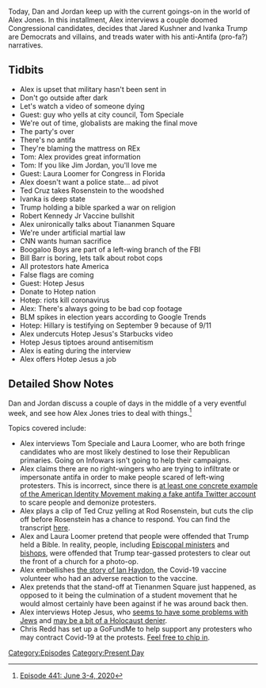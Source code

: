 {{Episode
    | title             = June 3-4, 2020
    | caption           = [https://knowledgefight.libsyn.com/441-june-3-4-2020 Listen to this episode on Libsyn]
    | episodeNumber     = 441
    | length            = 01:43:26
    | airDate           = June 5, 2020
    | coverageStartDate = June 3, 2020
    | coverageEndDate   = June 4, 2020
    | episodeType       = [[:Category:Present Day|Present Day]]
    | appearance        = [[Tom Speciale]], [[Laura Loomer]], [[Ivanka Trump]], [[Robert Kennedy Jr]], [[Bill Barr]], [[Hotep Jesus]]
    | previousEpisode   = [[440: June 1-2, 2020]]
    | nextEpisode       = [[442: June 5, 2020]]
}}

{{Stub}}

Today, Dan and Jordan keep up with the current goings-on in the world of Alex Jones. In this installment, Alex interviews a couple doomed Congressional candidates, decides that Jared Kushner and Ivanka Trump are Democrats and villains, and treads water with his anti-Antifa (pro-fa?) narratives.

==Tidbits==

*Alex is upset that military hasn't been sent in
*Don't go outside after dark
*Let's watch a video of someone dying
*Guest: guy who yells at city council, Tom Speciale
*We're out of time, globalists are making the final move
*The party's over
*There's no antifa
*They're blaming the mattress on REx
*Tom: Alex provides great information
*Tom: If you like Jim Jordan, you'll love me
*Guest: Laura Loomer for Congress in Florida
*Alex doesn't want a police state... ad pivot
*Ted Cruz takes Rosenstein to the woodshed
*Ivanka is deep state
*Trump holding a bible sparked a war on religion
*Robert Kennedy Jr Vaccine bullshit
*Alex unironically talks about Tiananmen Square
*We're under artificial martial law
*CNN wants human sacrifice
*Boogaloo Boys are part of a left-wing branch of the FBI
*Bill Barr is boring, lets talk about robot cops
*All protestors hate America
*False flags are coming
*Guest: Hotep Jesus
*Donate to Hotep nation
*Hotep: riots kill coronavirus
*Alex: There's always going to be bad cop footage
*BLM spikes in election years according to Google Trends
*Hotep: Hillary is testifying on September 9 because of 9/11
*Alex undercuts Hotep Jesus's Starbucks video
*Hotep Jesus tiptoes around antisemitism
*Alex is eating during the interview
*Alex offers Hotep Jesus a job

==Detailed Show Notes==

Dan and Jordan discuss a couple of days in the middle of a very eventful week, and see how Alex Jones tries to deal with things.<ref>[https://knowledgefight.com/research/2020/6/7/episode-441-june-3-4-2020 Episode 441: June 3-4, 2020]</ref>

Topics covered include:

*Alex interviews Tom Speciale and Laura Loomer, who are both fringe candidates who are most likely destined to lose their Republican primaries. Going on Infowars isn't going to help their campaigns.
*Alex claims there are no right-wingers who are trying to infiltrate or impersonate antifa in order to make people scared of left-wing protesters. This is incorrect, since there is [https://www.fastcompany.com/90512186/white-nationalists-are-using-fake-antifa-twitter-accounts-to-disrupt-protests at least one concrete example of the American Identity Movement making a fake antifa Twitter account] to scare people and demonize protesters.
*Alex plays a clip of Ted Cruz yelling at Rod Rosenstein, but cuts the clip off before Rosenstein has a chance to respond. You can find the transcript [https://www.rev.com/blog/transcripts/rod-rosenstein-testimony-transcript-on-russia-investigation here].
*Alex and Laura Loomer pretend that people were offended that Trump held a Bible. In reality, people, including [https://www.cnn.com/2020/06/02/politics/gini-gerbasi-trump-church-cnntv/index.html Episcopal ministers] and [https://www.theguardian.com/us-news/2020/jun/02/outrageous-christian-leaders-reject-trump-use-of-church-as-prop-during-george-floyd-protests bishops], were offended that Trump tear-gassed protesters to clear out the front of a church for a photo-op.
*Alex embellishes [https://www.statnews.com/2020/05/26/moderna-vaccine-candidate-trial-participant-severe-reaction/ the story of Ian Haydon], the Covid-19 vaccine volunteer who had an adverse reaction to the vaccine.
*Alex pretends that the stand-off at Tienanmen Square just happened, as opposed to it being the culmination of a student movement that he would almost certainly have been against if he was around back then.
*Alex interviews Hotep Jesus, who [https://www.rightwingwatch.org/post/right-wing-media-promote-an-anti-semitic-extremist-to-mock-starbucks-controversy/ seems to have some problems with Jews] and [https://www.thedailybeast.com/turning-point-usa-courts-activist-who-said-jews-want-the-destruction-of-the-black-community may be a bit of a Holocaust denier].
*Chris Redd has set up a GoFundMe to help support any protesters who may contract Covid-19 at the protests. [https://www.gofundme.com/f/covid19-protest-relief-fund/ Feel free to chip in].

[[Category:Episodes]]
[[Category:Present Day]]
